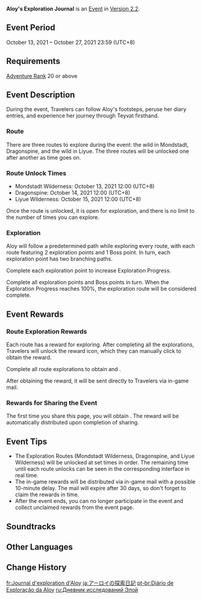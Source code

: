 {{Event Tabs}}
{{Event
|name              = Aloy's Exploration Journal
|image             = Aloy's Exploration Journal.png
|type              = Web
|group             = Character Release
|time_known        = yes
|time_start        = 2021-10-13 12:00:00
|time_start_offset = GMT+8
|time_end          = 2021-10-27 23:59:59
|time_end_offset   = GMT+8
|link              = 
|link2             = https://webstatic-sea.mihoyo.com/ys/event/e20211013-aloy/index.html
|link2name         = Event Page
|characters        = Aloy
}}
'''Aloy's Exploration Journal''' is an [[Event]] in [[Version 2.2]].

==Event Period==
October 13, 2021 – October 27, 2021 23:59 (UTC+8)

==Requirements==
[[Adventure Rank]] 20 or above

==Event Description==
During the event, Travelers can follow Aloy's footsteps, peruse her diary entries, and experience her journey through Teyvat firsthand.

===Route===
There are three routes to explore during the event: the wild in Mondstadt, Dragonspine, and the wild in Liyue. The three routes will be unlocked one after another as time goes on.

===Route Unlock Times===
* Mondstadt Wilderness: October 13, 2021 12:00 (UTC+8)
* Dragonspine: October 14, 2021 12:00 (UTC+8)
* Liyue Wilderness: October 15, 2021 12:00 (UTC+8)

Once the route is unlocked, it is open for exploration, and there is no limit to the number of times you can explore.

===Exploration===
Aloy will follow a predetermined path while exploring every route, with each route featuring 2 exploration points and 1 Boss point. In turn, each exploration point has two branching paths.

Complete each exploration point to increase Exploration Progress.

Complete all exploration points and Boss points in turn. When the Exploration Progress reaches 100%, the exploration route will be considered complete.

==Event Rewards==
===Route Exploration Rewards===
Each route has a reward for exploring. After completing all the explorations, Travelers will unlock the reward icon, which they can manually click to obtain the reward.

Complete all route explorations to obtain {{Item|Primogem|20|x=40}} and {{Item|Shivada Jade Fragment|20|x=3}}.

After obtaining the reward, it will be sent directly to Travelers via in-game mail.

===Rewards for Sharing the Event===
The first time you share this page, you will obtain {{Item|Mora|20|x=20,000}}. The reward will be automatically distributed upon completion of sharing.

==Event Tips==
* The Exploration Routes (Mondstadt Wilderness, Dragonspine, and Liyue Wilderness) will be unlocked at set times in order. The remaining time until each route unlocks can be seen in the corresponding interface in real time.
* The in-game rewards will be distributed via in-game mail with a possible 10-minute delay. The mail will expire after 30 days, so don't forget to claim the rewards in time.
* After the event ends, you can no longer participate in the event and collect unclaimed rewards from the event page.

==Soundtracks==
{{Soundtracks by Category Table|type=eventgameplay}}

==Other Languages==
{{Other Languages
|en      = Aloy's Exploration Journal
|zhs     = 埃洛伊探索日记
|zhs_rm  = Āiluòyī Tànsuǒ Rìjì
|zht     = 亞蘿伊探索日記
|zht_rm  = Yàluóyī Tànsuǒ Rìjì
|zh_tl   = Aloy's Exploration Journal
|ja      = アーロイの探索日記
|ja_rm   = Aaroi no Tansaku Nikki{{Assumed}}
|ja_tl   = Aloy's Exploration Journal
|ko      = 에일로이 {{tt|탐색|探索}} {{tt|일지|日誌}}
|ko_tl   = Aloy Exploration Journal
|es      = Diario de exploración de Aloy
|es_tl   = Aloy's Exploration Diary
|fr      = Journal d'exploration d'Aloy
|fr_tl   = Aloy's Exploration Journal
|ru      = Дневник исследований Элой
|ru_tl   = Aloy's Exploration Journal
|th      = บันทึกการสำรวจของ Aloy
|th_rm   = Ban-thuek Kan Sam-ruat khong Aloy
|th_tl   = 
|vi      = {{tt|Nhật Ký|日記}} {{tt|Thám Hiểm|探險}} Của Aloy
|vi_tl   = 
|de      = Aloys Erkundungstagebuch
|de_tl   = Aloy's Exploration Diary
|id      = Catatan Penjelajahan Aloy
|id_tl   = Aloy's Exploration Notes
|pt      = Diário de Exploração da Aloy
|pt_tl   = 
}}

==Change History==
{{Change History|2.2}}

[[fr:Journal d'exploration d'Aloy]]
[[ja:アーロイの探索日記]]
[[pt-br:Diário de Exploração da Aloy]]
[[ru:Дневник исследований Элой]]